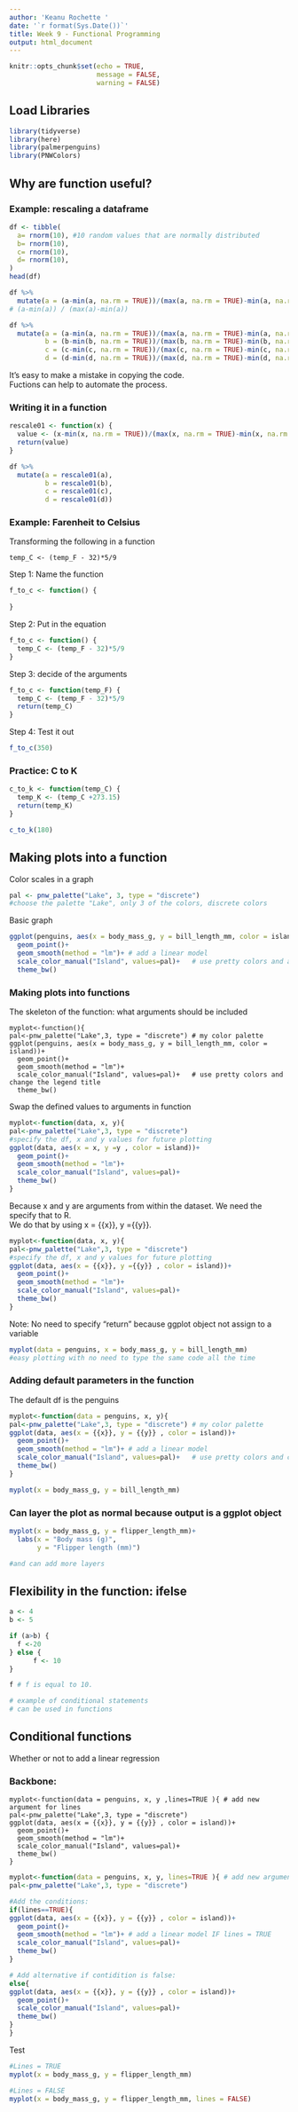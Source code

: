 ```yaml
---
author: 'Keanu Rochette '
date: '`r format(Sys.Date())`'
title: Week 9 - Functional Programming
output: html_document
---
```


```r
knitr::opts_chunk$set(echo = TRUE,
                      message = FALSE,
                      warning = FALSE)
```

## Load Libraries
```r
library(tidyverse)
library(here)
library(palmerpenguins)
library(PNWColors)
```

## Why are function useful?

### Example: rescaling a dataframe
```r
df <- tibble(
  a= rnorm(10), #10 random values that are normally distributed
  b= rnorm(10),
  c= rnorm(10),
  d= rnorm(10),
)
head(df)
```


```r
df %>%
  mutate(a = (a-min(a, na.rm = TRUE))/(max(a, na.rm = TRUE)-min(a, na.rm = TRUE)))
# (a-min(a)) / (max(a)-min(a))
```


```r
df %>%
  mutate(a = (a-min(a, na.rm = TRUE))/(max(a, na.rm = TRUE)-min(a, na.rm = TRUE)),
         b = (b-min(b, na.rm = TRUE))/(max(b, na.rm = TRUE)-min(b, na.rm = TRUE)),
         c = (c-min(c, na.rm = TRUE))/(max(c, na.rm = TRUE)-min(c, na.rm = TRUE)),
         d = (d-min(d, na.rm = TRUE))/(max(d, na.rm = TRUE)-min(d, na.rm = TRUE)))

```
It's easy to make a mistake in copying the code.  
Fuctions can help to automate the process.

### Writing it in a function
```r
rescale01 <- function(x) {
  value <- (x-min(x, na.rm = TRUE))/(max(x, na.rm = TRUE)-min(x, na.rm = TRUE))
  return(value)
}
```

```r
df %>%
  mutate(a = rescale01(a),
         b = rescale01(b),
         c = rescale01(c),
         d = rescale01(d))
```

### Example: Farenheit to Celsius

Transforming the following in a function
```{}
temp_C <- (temp_F - 32)*5/9
```
Step 1: Name the function

```r
f_to_c <- function() {
  
}

```
Step 2: Put in the equation
```r
f_to_c <- function() {
  temp_C <- (temp_F - 32)*5/9
}

```
Step 3: decide of the arguments
```r
f_to_c <- function(temp_F) {
  temp_C <- (temp_F - 32)*5/9
  return(temp_C)
}

```
Step 4: Test it out

```r
f_to_c(350)
```

### Practice: C to K
```r
c_to_k <- function(temp_C) {
  temp_K <- (temp_C +273.15)
  return(temp_K)
}
```

```r
c_to_k(180)
```

## Making plots into a function

Color scales in a graph
```r
pal <- pnw_palette("Lake", 3, type = "discrete")
#choose the palette "Lake", only 3 of the colors, discrete colors

```

Basic graph
```r
ggplot(penguins, aes(x = body_mass_g, y = bill_length_mm, color = island))+
  geom_point()+
  geom_smooth(method = "lm")+ # add a linear model
  scale_color_manual("Island", values=pal)+   # use pretty colors and another example of how to manually change the legend title for colors
  theme_bw()
```

### Making plots into functions

The skeleton of the function: what arguments should be included
``` {}
myplot<-function(){
pal<-pnw_palette("Lake",3, type = "discrete") # my color palette 
ggplot(penguins, aes(x = body_mass_g, y = bill_length_mm, color = island))+
  geom_point()+
  geom_smooth(method = "lm")+ 
  scale_color_manual("Island", values=pal)+   # use pretty colors and change the legend title
  theme_bw()
```

Swap the defined values to arguments in function
```r
myplot<-function(data, x, y){
pal<-pnw_palette("Lake",3, type = "discrete") 
#specify the df, x and y values for future plotting
ggplot(data, aes(x = x, y =y , color = island))+
  geom_point()+
  geom_smooth(method = "lm")+ 
  scale_color_manual("Island", values=pal)+   
  theme_bw()
}
```

Because x and y are arguments from within the dataset. We need the specify that to R.  
We do that by using x = {{x}}, y ={{y}}.
```r
myplot<-function(data, x, y){
pal<-pnw_palette("Lake",3, type = "discrete") 
#specify the df, x and y values for future plotting
ggplot(data, aes(x = {{x}}, y ={{y}} , color = island))+
  geom_point()+
  geom_smooth(method = "lm")+ 
  scale_color_manual("Island", values=pal)+   
  theme_bw()
}
```
Note: No need to specify "return" because ggplot object not assign to a
variable

```r
myplot(data = penguins, x = body_mass_g, y = bill_length_mm)
#easy plotting with no need to type the same code all the time
```

### Adding default parameters in the function
The default df is the penguins
```r
myplot<-function(data = penguins, x, y){
pal<-pnw_palette("Lake",3, type = "discrete") # my color palette 
ggplot(data, aes(x = {{x}}, y = {{y}} , color = island))+
  geom_point()+
  geom_smooth(method = "lm")+ # add a linear model
  scale_color_manual("Island", values=pal)+   # use pretty colors and change the legend title
  theme_bw()
}
```

```r
myplot(x = body_mass_g, y = bill_length_mm)
```
### Can layer the plot as normal because output is a ggplot object 

```r
myplot(x = body_mass_g, y = flipper_length_mm)+
  labs(x = "Body mass (g)",
       y = "Flipper length (mm)")

#and can add more layers 
```

## Flexibility in the function: ifelse 
```r
a <- 4
b <- 5
```

```r
if (a>b) {
  f <-20
} else {
      f <- 10
}

f # f is equal to 10. 

# example of conditional statements
# can be used in functions
```

## Conditional functions
Whether or not to add a linear regression

### Backbone:
```{}
myplot<-function(data = penguins, x, y ,lines=TRUE ){ # add new argument for lines
pal<-pnw_palette("Lake",3, type = "discrete") 
ggplot(data, aes(x = {{x}}, y = {{y}} , color = island))+
  geom_point()+
  geom_smooth(method = "lm")+ 
  scale_color_manual("Island", values=pal)+ 
  theme_bw()
}
```


```r
myplot<-function(data = penguins, x, y, lines=TRUE ){ # add new argument for lines
pal<-pnw_palette("Lake",3, type = "discrete")  

#Add the conditions: 
if(lines==TRUE){
ggplot(data, aes(x = {{x}}, y = {{y}} , color = island))+
  geom_point()+
  geom_smooth(method = "lm")+ # add a linear model IF lines = TRUE
  scale_color_manual("Island", values=pal)+   
  theme_bw()
}

# Add alternative if contidition is false:
else{
ggplot(data, aes(x = {{x}}, y = {{y}} , color = island))+
  geom_point()+
  scale_color_manual("Island", values=pal)+ 
  theme_bw()
}
}
```

Test

```r
#Lines = TRUE
myplot(x = body_mass_g, y = flipper_length_mm)
```

```r
#Lines = FALSE
myplot(x = body_mass_g, y = flipper_length_mm, lines = FALSE)
```












